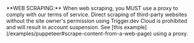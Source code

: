 <Warning>
  **WEB SCRAPING:** When web scraping, you MUST use a proxy to comply with our terms of service. Direct scraping of third-party websites without the site owner's permission using Trigger.dev Cloud is prohibited and will result in account suspension. See [this example](/examples/puppeteer#scrape-content-from-a-web-page) using a proxy.
</Warning>